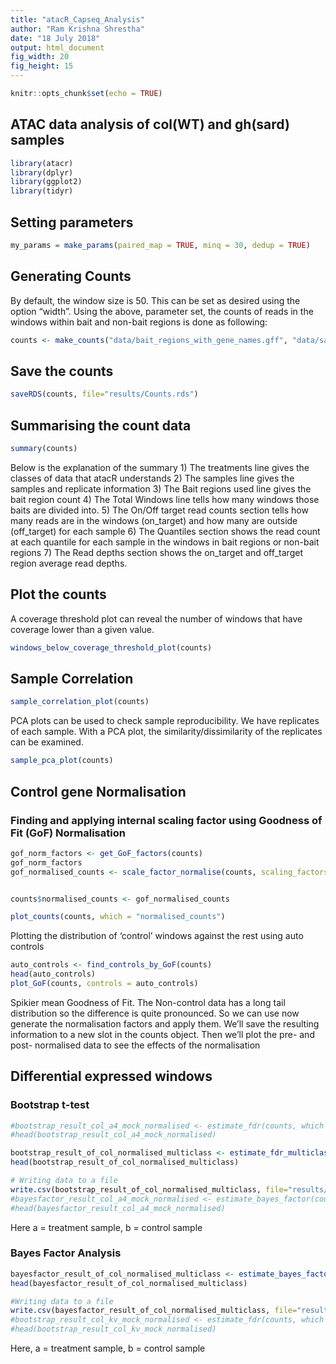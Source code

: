```yaml
---
title: "atacR_Capseq_Analysis"
author: "Ram Krishna Shrestha"
date: "18 July 2018"
output: html_document
fig_width: 20
fig_height: 15
---
```


```r
knitr::opts_chunk$set(echo = TRUE)
```
## ATAC data analysis of col(WT) and gh(sard) samples

```r
library(atacr)
library(dplyr)
library(ggplot2)
library(tidyr)
```

## Setting parameters

```r
my_params = make_params(paired_map = TRUE, minq = 30, dedup = TRUE)
```

## Generating Counts

By default, the window size is 50. This can be set as desired using the option "width". Using the above, parameter set, the counts of reads in the windows within bait and non-bait regions is done as following:

```r
counts <- make_counts("data/bait_regions_with_gene_names.gff", "data/sample_treatment_mapping_selected.csv", filter_params = my_params, is_rnaseq = FALSE, gene_id_col = "NAME", width = 50)
```

## Save the counts
```r
saveRDS(counts, file="results/Counts.rds")
```

## Summarising the count data
```r
summary(counts)
```

Below is the explanation of the summary
1) The treatments line gives the classes of data that atacR understands
2) The samples line gives the samples and replicate information
3) The Bait regions used line gives the bait region count
4) The Total Windows line tells how many windows those baits are divided into.
5) The On/Off target read counts section tells how many reads are in the windows (on_target) and how many are outside (off_target) for each sample
6) The Quantiles section shows the read count at each quantile for each sample in the windows in bait regions or non-bait regions
7) The Read depths section shows the on_target and off_target region average read depths.


## Plot the counts

A coverage threshold plot can reveal the number of windows that have coverage lower than a given value.

```r
windows_below_coverage_threshold_plot(counts)
```

## Sample Correlation

```r
sample_correlation_plot(counts)
```

PCA plots can be used to check sample reproducibility. We have replicates of each sample. With a PCA plot, the similarity/dissimilarity of the replicates can be examined.


```r
sample_pca_plot(counts)
```


## Control gene Normalisation

### Finding and applying internal scaling factor using Goodness of Fit (GoF) Normalisation

```r
gof_norm_factors <- get_GoF_factors(counts)
gof_norm_factors
gof_normalised_counts <- scale_factor_normalise(counts, scaling_factors = gof_norm_factors)


counts$normalised_counts <- gof_normalised_counts

plot_counts(counts, which = "normalised_counts")
```


Plotting the distribution of ‘control’ windows against the rest using auto controls

```r

auto_controls <- find_controls_by_GoF(counts)
head(auto_controls)
plot_GoF(counts, controls = auto_controls)
```

Spikier mean Goodness of Fit. The Non-control data has a long tail distribution so the difference is quite pronounced. So we can use now generate the normalisation factors and apply them. We’ll save the resulting information to a new slot in the counts object. Then we’ll plot the pre- and post- normalised data to see the effects of the normalisation



## Differential expressed windows

### Bootstrap t-test

```r

#bootstrap_result_col_a4_mock_normalised <- estimate_fdr(counts, which = "normalised_counts", treatment_a =  "col_a4_4h", treatment_b = "col_mock", iterations = 100000, fdr_level = 0.01)
#head(bootstrap_result_col_a4_mock_normalised)

bootstrap_result_of_col_normalised_multiclass <- estimate_fdr_multiclass(counts, which = "normalised_counts", common_control = "control", iterations = 100, fdr_level = 0.01)
head(bootstrap_result_of_col_normalised_multiclass)

# Writing data to a file
write.csv(bootstrap_result_of_col_normalised_multiclass, file="results/bootstrap_result_col_a4_mock_normalised_multiclass_with_gdna_control.csv", row.names = TRUE)
#bayesfactor_result_col_a4_mock_normalised <- estimate_bayes_factor(counts, treatment_a = "col_a4_4h", treatment_b =  "col_mock", which = "normalised_counts", factor = 2.0)
#head(bayesfactor_result_col_a4_mock_normalised)
```
Here a = treatment sample, b = control sample

### Bayes Factor Analysis

```r
bayesfactor_result_of_col_normalised_multiclass <- estimate_bayes_factor_multiclass(counts, common_control = "control",  factor = 2.0, which = "normalised_counts")
head(bayesfactor_result_of_col_normalised_multiclass)

#Writing data to a file
write.csv(bayesfactor_result_of_col_normalised_multiclass, file="results/bayesfactor_result_of_col_normalised_multiclass_with_gdna_control.csv", row.names = TRUE)
#bootstrap_result_col_kv_mock_normalised <- estimate_fdr(counts, which = "normalised_counts", treatment_a =  "col_kv_4h", treatment_b = "col_mock", iterations = 100000, fdr_level = 0.01)
#head(bootstrap_result_col_kv_mock_normalised)
```

Here, a = treatment sample, b = control sample

